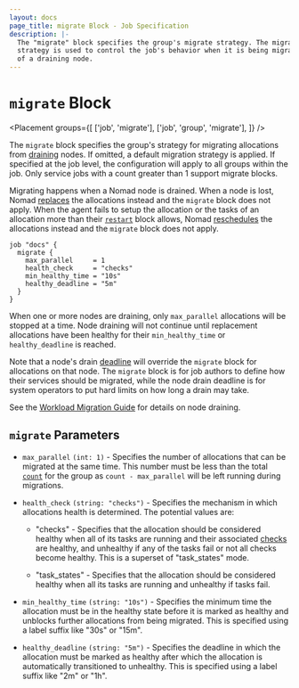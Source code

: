 ```yaml
---
layout: docs
page_title: migrate Block - Job Specification
description: |-
  The "migrate" block specifies the group's migrate strategy. The migrate
  strategy is used to control the job's behavior when it is being migrated off
  of a draining node.
---
```


# `migrate` Block

<Placement
  groups={[
    ['job', 'migrate'],
    ['job', 'group', 'migrate'],
  ]}
/>

The `migrate` block specifies the group's strategy for migrating allocations from
[draining][drain] nodes. If omitted, a default migration strategy is applied.
If specified at the job level, the configuration will apply to all groups
within the job. Only service jobs with a count greater than 1 support migrate
blocks.

Migrating happens when a Nomad node is drained. When a node is lost, Nomad
[replaces][] the allocations instead and the `migrate` block does not
apply. When the agent fails to setup the allocation or the tasks of an
allocation more than their [`restart`][] block allows, Nomad [reschedules][] the
allocations instead and the `migrate` block does not apply.


```hcl
job "docs" {
  migrate {
    max_parallel     = 1
    health_check     = "checks"
    min_healthy_time = "10s"
    healthy_deadline = "5m"
  }
}
```

When one or more nodes are draining, only `max_parallel` allocations will be
stopped at a time. Node draining will not continue until replacement
allocations have been healthy for their `min_healthy_time` or
`healthy_deadline` is reached.

Note that a node's drain [deadline][deadline] will override the `migrate`
block for allocations on that node. The `migrate` block is for job authors to
define how their services should be migrated, while the node drain deadline is
for system operators to put hard limits on how long a drain may take.

See the [Workload Migration Guide](/nomad/tutorials/manage-clusters/node-drain) for details
on node draining.

## `migrate` Parameters

- `max_parallel` `(int: 1)` - Specifies the number of allocations that can be
  migrated at the same time. This number must be less than the total
  [`count`][count] for the group as `count - max_parallel` will be left running
  during migrations.

- `health_check` `(string: "checks")` - Specifies the mechanism in which
  allocations health is determined. The potential values are:

  - "checks" - Specifies that the allocation should be considered healthy when
    all of its tasks are running and their associated [checks][checks] are
    healthy, and unhealthy if any of the tasks fail or not all checks become
    healthy. This is a superset of "task_states" mode.

  - "task_states" - Specifies that the allocation should be considered healthy when
    all its tasks are running and unhealthy if tasks fail.

- `min_healthy_time` `(string: "10s")` - Specifies the minimum time the
  allocation must be in the healthy state before it is marked as healthy and
  unblocks further allocations from being migrated. This is specified using a
  label suffix like "30s" or "15m".

- `healthy_deadline` `(string: "5m")` - Specifies the deadline in which the
  allocation must be marked as healthy after which the allocation is
  automatically transitioned to unhealthy. This is specified using a label
  suffix like "2m" or "1h".

[checks]: /nomad/docs/job-specification/service#check-parameters
[count]: /nomad/docs/job-specification/group#count
[drain]: /nomad/docs/commands/node/drain
[deadline]: /nomad/docs/commands/node/drain#deadline
[replaces]: /nomad/docs/job-specification/disconnect#replace
[`restart`]: /nomad/docs/job-specification/restart
[reschedules]: /nomad/docs/job-specification/reschedule
